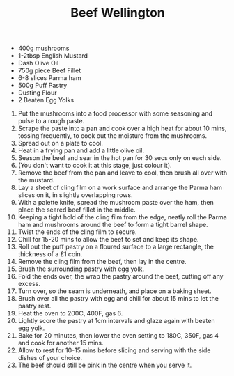 ﻿---
title: Beef Wellington
slug: wellington
type: dinner
difficulty: hard
category: american
image: images/wellington.png
---

<RecipeLayout>

- 400g mushrooms
- 1-2tbsp English Mustard
- Dash Olive Oil
- 750g piece Beef Fillet
- 6-8 slices Parma ham
- 500g Puff Pastry
- Dusting Flour
- 2 Beaten Egg Yolks

1. Put the mushrooms into a food processor with some seasoning and pulse to a rough paste.
1. Scrape the paste into a pan and cook over a high heat for about 10 mins, tossing frequently, to cook out the moisture from the mushrooms.
1. Spread out on a plate to cool.
1. Heat in a frying pan and add a little olive oil.
1. Season the beef and sear in the hot pan for 30 secs only on each side.
1. (You don't want to cook it at this stage, just colour it).
1. Remove the beef from the pan and leave to cool, then brush all over with the mustard.
1. Lay a sheet of cling film on a work surface and arrange the Parma ham slices on it, in slightly overlapping rows.
1. With a palette knife, spread the mushroom paste over the ham, then place the seared beef fillet in the middle.
1. Keeping a tight hold of the cling film from the edge, neatly roll the Parma ham and mushrooms around the beef to form a tight barrel shape.
1. Twist the ends of the cling film to secure.
1. Chill for 15-20 mins to allow the beef to set and keep its shape.
1. Roll out the puff pastry on a floured surface to a large rectangle, the thickness of a £1 coin.
1. Remove the cling film from the beef, then lay in the centre.
1. Brush the surrounding pastry with egg yolk.
1. Fold the ends over, the wrap the pastry around the beef, cutting off any excess.
1. Turn over, so the seam is underneath, and place on a baking sheet.
1. Brush over all the pastry with egg and chill for about 15 mins to let the pastry rest.
1. Heat the oven to 200C, 400F, gas 6.
1. Lightly score the pastry at 1cm intervals and glaze again with beaten egg yolk.
1. Bake for 20 minutes, then lower the oven setting to 180C, 350F, gas 4 and cook for another 15 mins.
1. Allow to rest for 10-15 mins before slicing and serving with the side dishes of your choice.
1. The beef should still be pink in the centre when you serve it.

</RecipeLayout>
